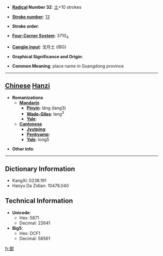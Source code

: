 * '''[[Wiktionary:Chinese radical index| Radical]] Number 32''': [[Wiktionary:Chinese radical index 土|土]]+10 strokes

* '''[[Wiktionary:Chinese total strokes index|Stroke number]]''': [[Wiktionary:Chinese total strokes index 13|13]]

* '''Stroke order''': 

* '''[[Wiktionary:Chinese four corner index|Four-Corner System]]''': 3710<sub>4</sub>

* '''[[Wiktionary:Chinese Cangjie index|Cangjie input]]''': 戈月土 (IBG)

* '''Graphical Significance and Origin''': 

* '''Common Meaning''': place name in Guangdong province

----

== [[Chinese]] [[Hanzi]] ==

* '''Romanizations'''
** '''[[Mandarin]]'''
*** '''[[Pinyin]]''': lǎng (lang3)
*** '''[[Wade-Giles]]''': lang<sup>3</sup>
*** '''[[Yale]]''': 
** '''[[Cantonese]]'''
*** '''[[Jyutping]]''':
*** '''[[Penkyamp]]''': 
*** '''[[Yale]]''': long5

* '''Other info''': 

----

== Dictionary Information ==

* KangXi: 0238.191
* Hanyu Da Zidian: 10476.040

== Technical Information ==

* '''Unicode''':
** Hex: 5871
** Decimal: 22641
* '''Big5''':
** Hex: DCF1
** Decimal: 56561

[[fr:塱]]